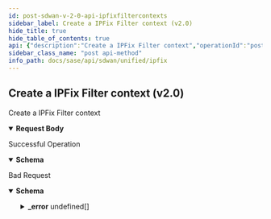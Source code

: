 ```yaml
---
id: post-sdwan-v-2-0-api-ipfixfiltercontexts
sidebar_label: Create a IPFix Filter context (v2.0)
hide_title: true
hide_table_of_contents: true
api: {"description":"Create a IPFix Filter context","operationId":"post-sdwan-v2.0-api-ipfixfiltercontexts","requestBody":{"content":{"application/json":{"schema":{"properties":{"description":{"description":"Description: Size(max = 256, IPFIX_CONTEXT_CONFIG_DESCRIPTION_INVALID, min = 0) ","type":"string"},"id":{"description":"Id","type":"string"},"name":{"description":"Name: NotEmpty(IPFIX_CONTEXT_CONFIG_NAME_REQD) Size(max = 128, error = NAME_EXCEEDS_LIMIT: Name of the resource exceeds limit., min = 0) ","type":"string"}},"required":["name"]}}}},"responses":{"200":{"content":{"application/json":{"schema":{"properties":{"description":{"description":"Description: Size(max = 256, IPFIX_CONTEXT_CONFIG_DESCRIPTION_INVALID, min = 0) ","type":"string"},"id":{"description":"Id","type":"string"},"name":{"description":"Name: NotEmpty(IPFIX_CONTEXT_CONFIG_NAME_REQD) Size(max = 128, error = NAME_EXCEEDS_LIMIT: Name of the resource exceeds limit., min = 0) ","type":"string"}},"required":["name"]}}},"description":"Successful Operation"},"400":{"content":{"application/json":{"example":{"value":{"_error":[{"code":"INVALID_JSON_INPUT"},{"code":"INVALID_JSON_EXTRA_ATTRIBUTE"},{"code":"INVALID_REQUEST_DUPLICATE_KEY"},{"code":"NAME_REQD"},{"code":"DESCRIPTION_EXCEEDS_LIMIT"}]}},"schema":{"properties":{"_error":{"items":{"properties":{"code":{"type":"string"},"message":{"type":"string"}}},"type":"array"}}}}},"description":"Bad Request"}},"tags":["IPFIX"],"parameters":[],"method":"post","path":"/sdwan/v2.0/api/ipfixfiltercontexts","jsonRequestBodyExample":{"description":"string","id":"string","name":"string"},"info":{"contact":{},"description":"List of APIs used to manage the IPFIX services.","title":"IPFIX","version":"Latest"},"postman":{"name":"Create a IPFix Filter context (v2.0)","description":{"content":"Create a IPFix Filter context","type":"text/plain"},"url":{"path":["sdwan","v2.0","api","ipfixfiltercontexts"],"host":["{{baseUrl}}"],"query":[],"variable":[]},"header":[{"key":"Content-Type","value":"application/json"},{"key":"Accept","value":"application/json"}],"method":"POST","body":{"mode":"raw","raw":"\"\"","options":{"raw":{"language":"json"}}}}}
sidebar_class_name: "post api-method"
info_path: docs/sase/api/sdwan/unified/ipfix
---
```



## Create a IPFix Filter context (v2.0)



Create a IPFix Filter context

<details style={{}} data-collapsed={false} open={true}><summary style={{"textAlign":"left"}}><strong>Request Body</strong></summary><div style={{"textAlign":"left","marginLeft":"1rem"}}></div><ul style={{"marginLeft":"1rem"}}><SchemaItem collapsible={false} name={"description"} required={false} schemaDescription={"Description: Size(max = 256, IPFIX_CONTEXT_CONFIG_DESCRIPTION_INVALID, min = 0) "} schemaName={"string"} qualifierMessage={undefined}></SchemaItem><SchemaItem collapsible={false} name={"id"} required={false} schemaDescription={"Id"} schemaName={"string"} qualifierMessage={undefined}></SchemaItem><SchemaItem collapsible={false} name={"name"} required={true} schemaDescription={"Name: NotEmpty(IPFIX_CONTEXT_CONFIG_NAME_REQD) Size(max = 128, error = NAME_EXCEEDS_LIMIT: Name of the resource exceeds limit., min = 0) "} schemaName={"string"} qualifierMessage={undefined}></SchemaItem></ul></details><div><ApiTabs><TabItem label={"200"} value={"200"}><div>

Successful Operation

</div><div><details style={{}} data-collapsed={false} open={true}><summary style={{"textAlign":"left"}}><strong>Schema</strong></summary><div style={{"textAlign":"left","marginLeft":"1rem"}}></div><ul style={{"marginLeft":"1rem"}}><SchemaItem collapsible={false} name={"description"} required={false} schemaDescription={"Description: Size(max = 256, IPFIX_CONTEXT_CONFIG_DESCRIPTION_INVALID, min = 0) "} schemaName={"string"} qualifierMessage={undefined}></SchemaItem><SchemaItem collapsible={false} name={"id"} required={false} schemaDescription={"Id"} schemaName={"string"} qualifierMessage={undefined}></SchemaItem><SchemaItem collapsible={false} name={"name"} required={true} schemaDescription={"Name: NotEmpty(IPFIX_CONTEXT_CONFIG_NAME_REQD) Size(max = 128, error = NAME_EXCEEDS_LIMIT: Name of the resource exceeds limit., min = 0) "} schemaName={"string"} qualifierMessage={undefined}></SchemaItem></ul></details></div></TabItem><TabItem label={"400"} value={"400"}><div>

Bad Request

</div><div><details style={{}} data-collapsed={false} open={true}><summary style={{"textAlign":"left"}}><strong>Schema</strong></summary><div style={{"textAlign":"left","marginLeft":"1rem"}}></div><ul style={{"marginLeft":"1rem"}}><SchemaItem collapsible={true} className={"schemaItem"}><details style={{}}><summary style={{}}><strong>_error</strong><span style={{"opacity":"0.6"}}> undefined[]</span></summary><div style={{"marginLeft":"1rem"}}><SchemaItem collapsible={false} name={"code"} required={false} schemaDescription={undefined} schemaName={"string"} qualifierMessage={undefined}></SchemaItem><SchemaItem collapsible={false} name={"message"} required={false} schemaDescription={undefined} schemaName={"string"} qualifierMessage={undefined}></SchemaItem></div></details></SchemaItem></ul></details></div></TabItem></ApiTabs></div>
      